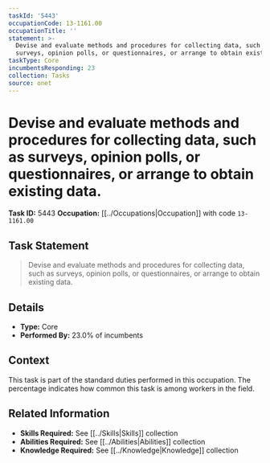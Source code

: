 ```yaml
---
taskId: '5443'
occupationCode: 13-1161.00
occupationTitle: ''
statement: >-
  Devise and evaluate methods and procedures for collecting data, such as
  surveys, opinion polls, or questionnaires, or arrange to obtain existing data.
taskType: Core
incumbentsResponding: 23
collection: Tasks
source: onet
---
```

# Devise and evaluate methods and procedures for collecting data, such as surveys, opinion polls, or questionnaires, or arrange to obtain existing data.

**Task ID:** 5443
**Occupation:** [[../Occupations|Occupation]] with code `13-1161.00`

## Task Statement

> Devise and evaluate methods and procedures for collecting data, such as surveys, opinion polls, or questionnaires, or arrange to obtain existing data.

## Details

- **Type:** Core
- **Performed By:** 23.0% of incumbents

## Context

This task is part of the standard duties performed in this occupation. The percentage indicates how common this task is among workers in the field.

## Related Information

- **Skills Required:** See [[../Skills|Skills]] collection
- **Abilities Required:** See [[../Abilities|Abilities]] collection
- **Knowledge Required:** See [[../Knowledge|Knowledge]] collection
